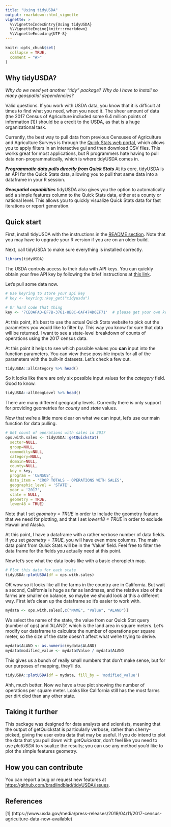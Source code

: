 ```yaml
---
title: "Using tidyUSDA"
output: rmarkdown::html_vignette
vignette: >
  %\VignetteIndexEntry{Using tidyUSDA}
  %\VignetteEngine{knitr::rmarkdown}
  %\VignetteEncoding{UTF-8}
---
```


```r
knitr::opts_chunk$set(
  collapse = TRUE,
  comment = "#>"
)
```



## Why tidyUSDA?
*Why do we need yet another "tidy" package? Why do I have to install so many geospatial dependencies?*

Valid questions. If you work with USDA data, you know that it is difficult at  times to find what you need, when you need it. The sheer amount of data (the 2017 Census of Agriculture included some 6.4 million points of information [1]) should be a credit to the USDA, as that is a huge organizational task.    

Currently, the best way to pull data from previous Censuses of Agriculture and Agriculture Surveys is through the [Quick Stats web portal](https://quickstats.nass.usda.gov/), which allows you to apply filters in an interactive gui and then download CSV files. This works great for most applications, but R programmers hate having to pull data non-programmatically, which is where tidyUSDA comes in.     

***Programmatic data pulls directly from Quick Stats*** 
At its core, tidyUSDA is an API for the Quick Stats data, allowing you to pull that same data into a dataframe in your R session.

***Geospatial capabilities*** 
tidyUSDA also gives you the option to automatically add a simple features column to the Quick Stats data, either at a county or national level. This allows you to quickly visualize Quick Stats data for fast iterations or report generation.


## Quick start

First, install tidyUSDA with the instructions in the [README section](https://github.com/bradlindblad/tidyUSDA#Installation). Note that you may have to upgrade your R version if you are on an older build.

Next, call tidyUSDA to make sure everything is installed correctly.
```r
library(tidyUSDA)
```

The USDA controls access to their data with API keys. You can quickly obtain your free API key by following the brief instructions at [this link](https://quickstats.nass.usda.gov/api).

Let's pull some data now.
```r
# Use keyring to store your api key
# key <- keyring::key_get("tidyusda")

# Or hard code that thing
key <- '7CE0AFAD-EF7B-3761-8B8C-6AF474D6EF71'  # please get your own key!
```

At this point, it's best to use the actual Quick Stats website to pick out the parameters you would like to filter by. This way you know for sure that data will be returned. I want to see a state-level breakdown of counts of operations using the 2017 census data.

At this point it helps to see which possible values you **can** input into the function parameters. You can view these possible inputs for all of the parameters with the built-in datasets. Let's check a few out.

```r
tidyUSDA::allCategory %>% head()
```

So it looks like there are only six possible input values for the *category* field. Good to know.

```r
tidyUSDA::allGeogLevel %>% head()
```

There are many different geography levels. Currently there is only support for providing geometries for *county* and *state* values.

Now that we're a little more clear on what we can input, let's use our main function for data pulling.

```r
# Get count of operations with sales in 2017
ops.with.sales <- tidyUSDA::getQuickstat(
  sector=NULL,
  group=NULL,
  commodity=NULL,
  category=NULL,
  domain=NULL,
  county=NULL,
  key = key,
  program = 'CENSUS',
  data_item = 'CROP TOTALS - OPERATIONS WITH SALES',
  geographic_level = 'STATE',
  year = '2017',
  state = NULL,
  geometry = TRUE,
  lower48 = TRUE)
```

Note that I set *geometry = TRUE* in order to include the geometry feature that we need for plotting, and that I set *lower48 = TRUE* in order to exclude Hawaii and Alaska.

At this point, I have a dataframe with a rather verbose number of data fields. If you set *geometry = TRUE*, you will have even more columns. The main data point from Quick Stats will be in the 'Value' field. Feel free to filter the data frame for the fields you actually need at this point.

Now let's see what the data looks like with a basic choropleth map.
```r
# Plot this data for each state
tidyUSDA::plotUSDA(df = ops.with.sales)

```

OK wow so it looks like all the farms in the country are in California. But wait a second, California is huge as far as landmass, and the relative size of the farms are smaller on balance, so maybe we should look at this a different way. First let's clean up the dataframe so it's easier to work with.

```r
mydata <- ops.with.sales[,c("NAME", "Value", "ALAND")]
```

We select the name of the state, the value from our Quick Stat query (number of ops) and 'ALAND', which is the land area in square meters. Let's modify our dataframe to calculate the number of operations per square meter, so the size of the state doesn't affect what we're trying to derive.

```r

mydata$ALAND <- as.numeric(mydata$ALAND)
mydata$modified_value <- mydata$Value / mydata$ALAND
```

This gives us a bunch of really small numbers that don't make sense, but for our purposes of mapping, they'll do.

```r
tidyUSDA::plotUSDA(df = mydata, fill_by = 'modified_value')
```

Ahh, much better. Now we have a true plot showing the number of operations per square meter. Looks like California still has the most farms per dirt clod than any other state.

## Taking it further
This package was designed for data analysts and scientists, meaning that the output of getQuickstat is particularly verbose, rather than cherry-picked, giving the user extra data that may be useful. If you do intend to plot the data that you pull down with *getQuickstat*, don't feel like you need to use *plotUSDA* to visualize the results; you can use any method you'd like to plot the simple features geometry.

## How you can contribute
You can report a bug or request new features at [https://github.com/bradlindblad/tidyUSDA/issues](https://github.com/bradlindblad/tidyUSDA/issues). 


## References

[1] (https://www.usda.gov/media/press-releases/2019/04/11/2017-census-agriculture-data-now-available)